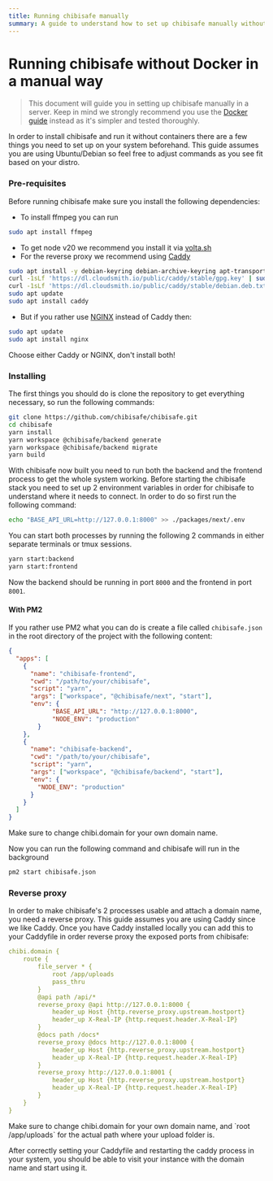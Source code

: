 ```yaml
---
title: Running chibisafe manually
summary: A guide to understand how to set up chibisafe manually without Docker
---
```


# Running chibisafe without Docker in a manual way

> This document will guide you in setting up chibisafe manually in a server. Keep in mind we strongly recommend you use the [Docker guide](/guides/running-with-docker) instead as it's simpler and tested thoroughly.

In order to install chibisafe and run it without containers there are a few things you need to set up on your system beforehand. This guide assumes you are using Ubuntu/Debian so feel free to adjust commands as you see fit based on your distro.

### Pre-requisites
Before running chibisafe make sure you install the following dependencies:

- To install ffmpeg you can run 
```bash
sudo apt install ffmpeg
```
- To get node v20 we recommend you install it via [volta.sh](https://volta.sh/)
- For the reverse proxy we recommend using [Caddy](https://caddyserver.com/)
```bash
sudo apt install -y debian-keyring debian-archive-keyring apt-transport-https curl
curl -1sLf 'https://dl.cloudsmith.io/public/caddy/stable/gpg.key' | sudo gpg --dearmor -o /usr/share/keyrings/caddy-stable-archive-keyring.gpg
curl -1sLf 'https://dl.cloudsmith.io/public/caddy/stable/debian.deb.txt' | sudo tee /etc/apt/sources.list.d/caddy-stable.list
sudo apt update
sudo apt install caddy
```
- But if you rather use [NGINX](https://www.nginx.com/) instead of Caddy then:
```bash
sudo apt update
sudo apt install nginx
```
<Callout type="warning">
  Choose either Caddy or NGINX, don't install both!
</Callout>

### Installing
The first things you should do is clone the repository to get everything necessary, so run the following commands:
```bash
git clone https://github.com/chibisafe/chibisafe.git
cd chibisafe
yarn install
yarn workspace @chibisafe/backend generate
yarn workspace @chibisafe/backend migrate
yarn build
```

With chibisafe now built you need to run both the backend and the frontend process to get the whole system working. Before starting the chibisafe stack you need to set up 2 environment variables in order for chibisafe to understand where it needs to connect. In order to do so first run the following command:
```bash
echo "BASE_API_URL=http://127.0.0.1:8000" >> ./packages/next/.env
```

You can start both processes by running the following 2 commands in either separate terminals or tmux sessions.
```bash
yarn start:backend
yarn start:frontend
```
Now the backend should be running in port `8000` and the frontend in port `8001`.

#### With PM2

If you rather use PM2 what you can do is create a file called `chibisafe.json` in the root directory of the project with the following content:
```json
{
  "apps": [
    {
      "name": "chibisafe-frontend",
      "cwd": "/path/to/your/chibisafe",
      "script": "yarn",
      "args": ["workspace", "@chibisafe/next", "start"],
      "env": {
            "BASE_API_URL": "http://127.0.0.1:8000",
            "NODE_ENV": "production"
        }
    },
    {
      "name": "chibisafe-backend",
      "cwd": "/path/to/your/chibisafe",
      "script": "yarn",
      "args": ["workspace", "@chibisafe/backend", "start"],
      "env": {
        "NODE_ENV": "production"
      }
    }
  ]
}
```
<Callout type="warning">
  Make sure to change chibi.domain for your own domain name.
</Callout>

Now you can run the following command and chibisafe will run in the background
```bash
pm2 start chibisafe.json
```


### Reverse proxy
In order to make chibisafe's 2 processes usable and attach a domain name, you need a reverse proxy. This guide assumes you are using Caddy since we like Caddy.
Once you have Caddy installed locally you can add this to your Caddyfile in order reverse proxy the exposed ports from chibisafe:

```yml
chibi.domain {
	route {
		file_server * {
			root /app/uploads
			pass_thru
		}
		@api path /api/*
		reverse_proxy @api http://127.0.0.1:8000 {
			header_up Host {http.reverse_proxy.upstream.hostport}
			header_up X-Real-IP {http.request.header.X-Real-IP}
		}
		@docs path /docs*
		reverse_proxy @docs http://127.0.0.1:8000 {
			header_up Host {http.reverse_proxy.upstream.hostport}
			header_up X-Real-IP {http.request.header.X-Real-IP}
		}
		reverse_proxy http://127.0.0.1:8001 {
			header_up Host {http.reverse_proxy.upstream.hostport}
			header_up X-Real-IP {http.request.header.X-Real-IP}
		}
	}
}
```
<Callout type="warning">
  Make sure to change chibi.domain for your own domain name, and `root /app/uploads` for the actual path where your upload folder is.
</Callout>

After correctly setting your Caddyfile and restarting the caddy process in your system, you should be able to visit your instance with the domain name and start using it.
